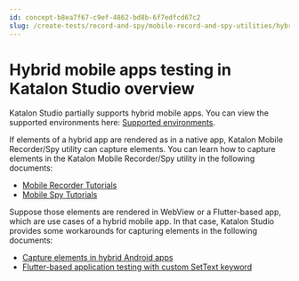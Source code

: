```yaml
---
id: concept-b8ea7f67-c9ef-4862-bd8b-6f7edfcd67c2
slug: /create-tests/record-and-spy/mobile-record-and-spy-utilities/hybrid-mobile-apps-testing/hybrid-mobile-apps-testing-in-katalon-studio-overview
---
```


# Hybrid mobile apps testing in Katalon Studio overview

Katalon Studio partially supports hybrid mobile apps. You can view the supported environments here: [Supported environments](/supported-execution-environments/supported-environments-for-katalon-studio-and-katalon-runtime-engine-kre).

If elements of a hybrid app are rendered as in a native app, Katalon Mobile Recorder/Spy utility can capture elements. You can learn how to capture elements in the Katalon Mobile Recorder/Spy utility in the following documents:

-   [Mobile Recorder Tutorials](/create-tests/record-and-spy/mobile-record-and-spy-utilities/record-mobile-utility-in-katalon-studio)
-   [Mobile Spy Tutorials](/create-tests/record-and-spy/mobile-record-and-spy-utilities/spy-mobile-utility-in-katalon-studio)

Suppose those elements are rendered in WebView or a Flutter-based app, which are use cases of a hybrid mobile app. In that case, Katalon Studio provides some workarounds for capturing elements in the following documents:

-   [Capture elements in hybrid Android apps](/create-tests/record-and-spy/mobile-record-and-spy-utilities/hybrid-mobile-apps-testing/capture-elements-in-hybrid-android-apps-in-katalon-studio)
-   [Flutter-based application testing with custom SetText keyword](/create-tests/keywords/custom-keywords/flutter-based-application-testing-with-custom-settext-keyword-in-katalon-studio)